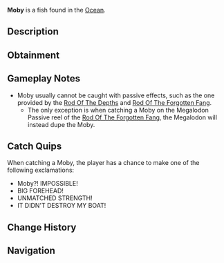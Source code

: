{{FishInfobox
|image          = Moby.png
|rarity         = Secret
|sea            = First Sea
|location       = [[Ocean]]
|sublocation    = 
|sources        = Fishing Rod
|nopassive      = 1
|radar_location = 
|prog_speed     = -95
|xp             = 60000
|weather        = 
|time           = 
|season         = Summer
|bait           = Squid
|base_weight    = 200000
|base_value     = 75000
|weight_range   = 110000
|base_chance    = 0
|base_resil     = 1
}}
'''Moby''' is a {{Rarity|Secret}} fish found in the [[Ocean]].

== Description ==
{{Description|A monstrous whale with a fearsome reputation, known to attack those who dare cross its path|Bestiary Entry}}

== Obtainment ==
{{Fish Availability|
Whale Migration/Moby
|top_rods      = 
Great Rod of Oscar\1713.13\3531.92;
Challenger's Rod\1578.15\3505.07;
Astralhook Rod\1565.62\3330.98;
Seraphic Rod\1067.49\2323.23;
Summit Rod\1026.85\2326.19;
Krampus's Rod\-70.85\-101.72;
Heaven's Rod\365.79\770.2;
Ethereal Prism Rod\837.13\1784.9;
Rod Of The Forgotten Fang\454.04\990.54;
No-Life Rod\343.53\765.05;
Zeus Rod\-105.43\-150.96
|recommended   = Challenger's Rod
}}

== Gameplay Notes ==
* Moby usually cannot be caught with passive effects, such as the one provided by the [[Rod Of The Depths]] and [[Rod Of The Forgotten Fang]].
** The only exception is when catching a Moby on the Megalodon Passive reel of the [[Rod Of The Forgotten Fang]], the Megalodon will instead dupe the Moby.

== Catch Quips ==
When catching a Moby, the player has a chance to make one of the following exclamations:
* Moby?! IMPOSSIBLE!
* BIG FOREHEAD!
* UNMATCHED STRENGTH!
* IT DIDN'T DESTROY MY BOAT!

== Change History ==
{{Change History|{{subst:Current Version}}}}

== Navigation ==
{{Fish Navbox|Ocean}}